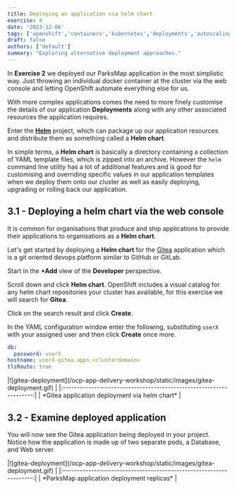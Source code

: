 ```yaml
---
title: Deploying an application via helm chart
exercise: 4
date: '2023-12-06'
tags: ['openshift','containers','kubernetes','deployments','autoscaling']
draft: false
authors: ['default']
summary: "Exploring alternative deployment approaches."
---
```


In **Exercise 2** we deployed our ParksMap application in the most simplistic way. Just throwing an individual docker container at the cluster via the web console and letting OpenShift automate everything else for us.

With more complex applications comes the need to more finely customise the details of our application **Deployments** along with any other associated resources the application requires.

Enter the [**Helm**](https://www.redhat.com/en/topics/devops/what-is-helm) project, which can package up our application resources and distribute them as something called a **Helm chart**.

In simple terms, a **Helm chart** is basically a directory containing a collection of YAML template files, which is zipped into an archive. However the `helm` command line utility has a lot of additional features and is good for customising and overriding specific values in our application templates when we deploy them onto our cluster as well as easily deploying, upgrading or rolling back our application.


## 3.1 - Deploying a helm chart via the web console 

It is common for organisations that produce and ship applications to provide their applications to organisations as a **Helm chart**.

Let's get started by deploying a **Helm chart** for the [Gitea](https://about.gitea.com) application which is a git oriented devops platform similar to GitHub or GitLab.

Start in the **+Add** view of the **Developer** perspective.

Scroll down and click **Helm chart**. OpenShift includes a visual catalog for any helm chart repositories your cluster has available, for this exercise we will search for **Gitea**.

Click on the search result and click **Create**.

In the YAML configuration window enter the following, substituting `userX` with your assigned user and then click **Create** once more.

```yaml
db:
  password: userX
hostname: userX-gitea.apps.<clusterdomain>
tlsRoute: true
```


<Zoom>
|![gitea-deployment](/ocp-app-delivery-workshop/static/images/gitea-deployment.gif) | 
|:-------------------------------------------------------------------:|
| *Gitea application deployment via helm chart*                       |
</Zoom>


## 3.2 - Examine deployed application

You will now see the Gitea application being deployed in your project. Notice how the application is made up of two separate pods, a Database, and Web server.

<Zoom>
|![gitea-deployment](/ocp-app-delivery-workshop/static/images/gitea-deployment.gif) | 
|:-------------------------------------------------------------------:|
| *ParksMap application deployment replicas*                          |
</Zoom>


